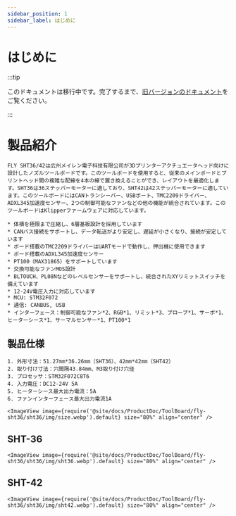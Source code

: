 ```yaml
---
sidebar_position: 1
sidebar_label: はじめに
---
```


# はじめに

:::tip

このドキュメントは移行中です。完了するまで、[旧バージョンのドキュメント](https://mellow.klipper.cn/#/)をご覧ください。

:::

# 製品紹介

    FLY SHT36/42は広州メイレン電子科技有限公司が3Dプリンターアクチュエータヘッド向けに設計したノズルツールボードです。このツールボードを使用すると、従来のメインボードとプリントヘッド間の複雑な配線を4本の線で置き換えることができ、レイアウトを最適化します。SHT36は36ステッパーモーターに適しており、SHT42は42ステッパーモーターに適しています。このツールボードにはCANトランシーバー、USBポート、TMC2209ドライバー、ADXL345加速度センサー、2つの制御可能なファンなどの他の機能が統合されています。このツールボードはKlipperファームウェアに対応しています。

    * 体積を極限まで圧縮し、6層基板設計を採用しています
    * CANバス接続をサポートし、データ転送がより安定し、遅延が小さくなり、接続が安定しています
    * ボード搭載のTMC2209ドライバーはUARTモードで動作し、押出機に使用できます
    * ボード搭載のADXL345加速度センサー
    * PT100（MAX31865）をサポートしています
    * 交換可能なファンMOS設計
    * BLTOUCH、PL08Nなどのレベルセンサーをサポートし、統合されたXYリミットスイッチを備えています
    * 12-24V電圧入力に対応しています
    * MCU: STM32F072
    * 通信: CANBUS, USB
    * インターフェース：制御可能なファン*2、RGB*1、リミット*3、プローブ*1、サーボ*1、ヒーターシース*1、サーマルセンサー*1、PT100*1

## 製品仕様

    1. 外形寸法：51.27mm*36.26mm（SHT36）、42mm*42mm（SHT42）
    2. 取り付け寸法：穴間隔43.84mm、M3取り付け穴径
    3. プロセッサ：STM32F072C8T6
    4. 入力電圧：DC12-24V 5A
    5. ヒーターシース最大出力電流：5A
    6. ファンインターフェース最大出力電流1A

    <ImageView image={require('@site/docs/ProductDoc/ToolBoard/fly-sht36/sht36/img/size.webp').default} size="80%" align="center" />

## SHT-36

    <ImageView image={require('@site/docs/ProductDoc/ToolBoard/fly-sht36/sht36/img/sht36.webp').default} size="80%" align="center" />

## SHT-42

    <ImageView image={require('@site/docs/ProductDoc/ToolBoard/fly-sht36/sht36/img/sht42.webp').default} size="80%" align="center" />
